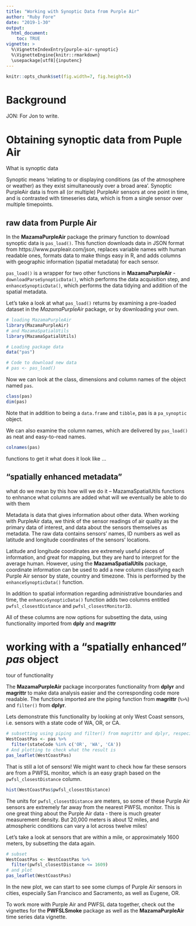 ```yaml
---
title: "Working with Synoptic Data from Purple Air"
author: "Ruby Fore"
date: "2019-1-30"
output:
  html_document:
    toc: TRUE
vignette: >
  %\VignetteIndexEntry{purple-air-synoptic}
  %\VignetteEngine{knitr::rmarkdown}
  \usepackage[utf8]{inputenc}
---
```


```r
knitr::opts_chunk$set(fig.width=7, fig.height=5)
```

# Background

JON: For Jon to write.

# Obtaining synoptic data from Puple Air

What is synoptic data

Synoptic means 'relating to or displaying conditions (as of the atmosphere or weather) as they exist simultaneously over a broad area'. Synoptic PurpleAir data is from all (or multiple) PurpleAir sensors at one point in time, and is contrasted with timeseries data, which is from a single sensor over multiple timepoints. 

## raw data from Purple Air

In the **MazamaPurpleAir** package the primary function to download synoptic data is `pas_load()`. This function downloads data in JSON format from https://www.purpleair.com/json, replaces variable names with human readable ones, formats data to make things easy in R, and adds columns with geographic information (spatial metadata) for each sensor. 

`pas_load()` is a wrapper for two other functions in **MazamaPurpleAir** -  `downloadParseSynopticData()`, which performs the data acquisition step, and `enhanceSynopticData()`, which performs the data tidying and addition of the spatial metadata. 


Let's take a look at what `pas_load()` returns by examining a pre-loaded dataset in the *MazamaPurpleAir* package, or by downloading your own. 

```r
# loading MazamaPurpleAir 
library(MazamaPurpleAir)
# and MazamaSpatialUtils
library(MazamaSpatialUtils)

# Loading package data
data("pas")

# Code to download new data
# pas <- pas_load()
```

Now we can look at the class, dimensions and column names of the object named `pas`. 

```r
class(pas)
dim(pas)
```

Note that in addition to being a `data.frame` and `tibble`, pas is a `pa_synoptic` object. 

We can also examine the column names, which are delivered by `pas_load()` as neat and easy-to-read names. 

```r
colnames(pas)
```

functions to get it
what does it look like
...

## "spatially enhanced metadata"

what do we mean by this
how will we do it -- MazamaSpatialUtils
functions to enhnance
what columns are added
what will we eventually be able to do with them

Metadata is data that gives information about other data. When working with PurpleAir data, we think of the sensor readings of air quality as the primary data of interest, and data about the sensors themselves as metadata. The raw data contains sensors' names, ID numbers as well as latitude and longitude coordinates of the sensors' locations. 

Latitude and longitude coordinates are extremely useful pieces of information, and great for mapping, but they are hard to interpret for the average human. However, using the **MazamaSpatialUtils** package, coordinate information can be used to add a new column classifying each Purple Air sensor by state, country and timezone. This is performed by the `enhanceSynopticData()` function. 

In addition to spatial information regarding administrative boundaries and time, the `enhanceSynopticData()` function adds two columns entitled `pwfsl_closestDistance` and `pwfsl_closestMonitorID`. 

All of these columns are now options for subsetting the data, using functionality imported from **dply** and **magrittr**

# working with a "spatially enhanced" *pas* object

tour of functionality


The **MazamaPurpleAir** package incorporates functionality from **dplyr** and **magrittr** to make data analysis easier and the corresponding code more readable. The functions imported are the piping function from **magrittr** (`%>%`) and `filter()` from **dplyr**. 

Lets demonstrate this functionality by looking at only West Coast sensors, i.e. sensors with a state code of WA, OR, or CA. 


```r
# subsetting using piping and filter() from magrittr and dplyr, respecively
WestCoastPas <- pas %>%
  filter(stateCode %in% c('OR', 'WA', 'CA'))
# And plotting to check what the result is 
pas_leaflet(WestCoastPas)
```


That is still a lot of sensors! We might want to check how far these sensors are from a PWFSL monitor, which is an easy graph based on the `pwfsl_closestDistance` column. 

```r
hist(WestCoastPas$pwfsl_closestDistance)
```


The units for `pwfsl_closestDistance` are meters, so some of these Purple Air sensors are extremely far away from the nearest PWFSL monitor. This is one great thing about the Purple Air data - there is much greater measurement density. But 20,000 meters is about 12 miles, and atmospheric conditions can vary a lot across twelve miles!

Let's take a look at sensors that are within a mile, or approximately 1600 meters, by subsetting the data again. 

```r
# subset 
WestCoastPas <- WestCoastPas %>%
  filter(pwfsl_closestDistance <= 1609)
# and plot 
pas_leaflet(WestCoastPas)
```

In the new plot, we can start to see some clumps of Purple Air sensors in cities, especially San Francisco and Sacramento, as well as Eugene, OR. 

To work more with Purple Air and PWFSL data together, check out the vignettes for the **PWFSLSmoke** package as well as the **MazamaPurpleAir** time series data vignette. 




